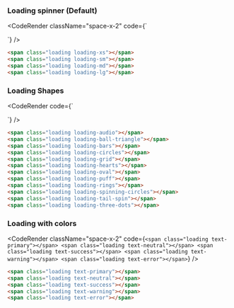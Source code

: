 
### Loading spinner (Default)

<CodeRender className="space-x-2" code={`
<span class="loading loading-xs"></span>
<span class="loading loading-sm"></span>
<span class="loading loading-md"></span>
<span class="loading loading-lg"></span>

`} />

```html
<span class="loading loading-xs"></span>
<span class="loading loading-sm"></span>
<span class="loading loading-md"></span>
<span class="loading loading-lg"></span>
```

### Loading Shapes

<CodeRender
  code={`
<div class="grid grid-cols-4 gap-4 items-center">
  <span class="loading loading-audio"></span>
  <span class="loading loading-ball-triangle"></span>
  <span class="loading loading-bars"></span>
  <span class="loading loading-circles"></span>
  <span class="loading loading-grid"></span>
  <span class="loading loading-hearts"></span>
  <span class="loading loading-oval"></span>
  <span class="loading loading-puff"></span>
  <span class="loading loading-rings"></span>
  <span class="loading loading-spinning-circles"></span>
  <span class="loading loading-tail-spin"></span>
  <span class="loading loading-three-dots"></span>
</div>
`}
/>

```html
<span class="loading loading-audio"></span>
<span class="loading loading-ball-triangle"></span>
<span class="loading loading-bars"></span>
<span class="loading loading-circles"></span>
<span class="loading loading-grid"></span>
<span class="loading loading-hearts"></span>
<span class="loading loading-oval"></span>
<span class="loading loading-puff"></span>
<span class="loading loading-rings"></span>
<span class="loading loading-spinning-circles"></span>
<span class="loading loading-tail-spin"></span>
<span class="loading loading-three-dots"></span> 
```

### Loading with colors

<CodeRender
  className="space-x-2"
  code={`
<span class="loading text-primary"></span>
<span class="loading text-neutral"></span>
<span class="loading text-success"></span>
<span class="loading text-warning"></span>
<span class="loading text-error"></span>
`}
/>
```html
<span class="loading text-primary"></span>
<span class="loading text-neutral"></span>
<span class="loading text-success"></span>
<span class="loading text-warning"></span>
<span class="loading text-error"></span>
```

